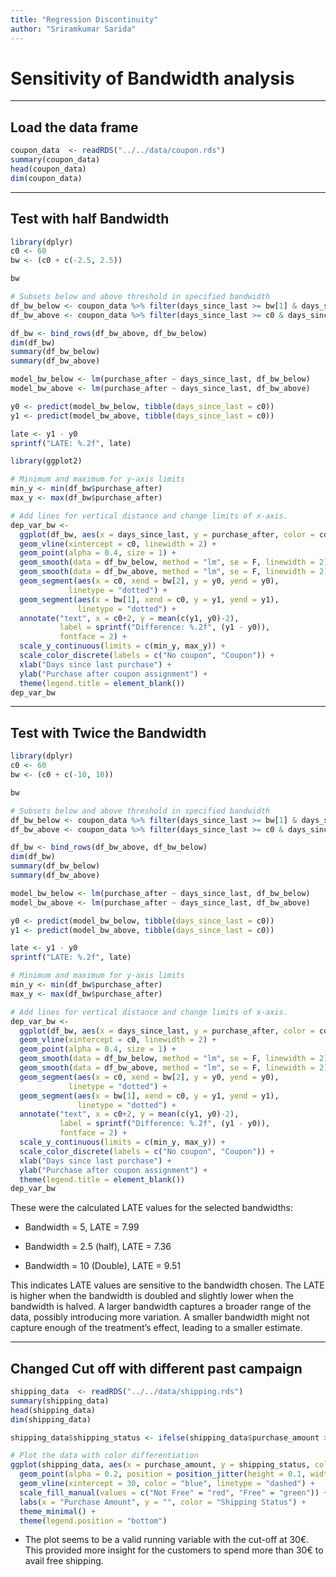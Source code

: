 ```yaml
---
title: "Regression Discontinuity"
author: "Sriramkumar Sarida"
---
```


# Sensitivity of Bandwidth analysis

------------------------------------------------------------------------

## Load the data frame

```r
coupon_data  <- readRDS("../../data/coupon.rds")
summary(coupon_data)
head(coupon_data)
dim(coupon_data)
```

------------------------------------------------------------------------

## Test with half Bandwidth

```r
library(dplyr)
c0 <- 60
bw <- (c0 + c(-2.5, 2.5))

bw

# Subsets below and above threshold in specified bandwidth
df_bw_below <- coupon_data %>% filter(days_since_last >= bw[1] & days_since_last < c0)
df_bw_above <- coupon_data %>% filter(days_since_last >= c0 & days_since_last <= bw[2])

df_bw <- bind_rows(df_bw_above, df_bw_below)
dim(df_bw)
summary(df_bw_below)
summary(df_bw_above)

```

```r
model_bw_below <- lm(purchase_after ~ days_since_last, df_bw_below)
model_bw_above <- lm(purchase_after ~ days_since_last, df_bw_above)

y0 <- predict(model_bw_below, tibble(days_since_last = c0))
y1 <- predict(model_bw_above, tibble(days_since_last = c0))

late <- y1 - y0
sprintf("LATE: %.2f", late)
```

```r
library(ggplot2)

# Minimum and maximum for y-axis limits
min_y <- min(df_bw$purchase_after)
max_y <- max(df_bw$purchase_after)

# Add lines for vertical distance and change limits of x-axis.
dep_var_bw <- 
  ggplot(df_bw, aes(x = days_since_last, y = purchase_after, color = coupon)) +
  geom_vline(xintercept = c0, linewidth = 2) +
  geom_point(alpha = 0.4, size = 1) +
  geom_smooth(data = df_bw_below, method = "lm", se = F, linewidth = 2) +
  geom_smooth(data = df_bw_above, method = "lm", se = F, linewidth = 2) +
  geom_segment(aes(x = c0, xend = bw[2], y = y0, yend = y0),
             linetype = "dotted") +
  geom_segment(aes(x = bw[1], xend = c0, y = y1, yend = y1),
               linetype = "dotted") +
  annotate("text", x = c0+2, y = mean(c(y1, y0)-2),
           label = sprintf("Difference: %.2f", (y1 - y0)),
           fontface = 2) +
  scale_y_continuous(limits = c(min_y, max_y)) + 
  scale_color_discrete(labels = c("No coupon", "Coupon")) +
  xlab("Days since last purchase") +
  ylab("Purchase after coupon assignment") +
  theme(legend.title = element_blank())
dep_var_bw
```

------------------------------------------------------------------------

## Test with Twice the Bandwidth

```r
library(dplyr)
c0 <- 60
bw <- (c0 + c(-10, 10))

bw

# Subsets below and above threshold in specified bandwidth
df_bw_below <- coupon_data %>% filter(days_since_last >= bw[1] & days_since_last < c0)
df_bw_above <- coupon_data %>% filter(days_since_last >= c0 & days_since_last <= bw[2])

df_bw <- bind_rows(df_bw_above, df_bw_below)
dim(df_bw)
summary(df_bw_below)
summary(df_bw_above)

```

```r
model_bw_below <- lm(purchase_after ~ days_since_last, df_bw_below)
model_bw_above <- lm(purchase_after ~ days_since_last, df_bw_above)

y0 <- predict(model_bw_below, tibble(days_since_last = c0))
y1 <- predict(model_bw_above, tibble(days_since_last = c0))

late <- y1 - y0
sprintf("LATE: %.2f", late)
```

```r
# Minimum and maximum for y-axis limits
min_y <- min(df_bw$purchase_after)
max_y <- max(df_bw$purchase_after)

# Add lines for vertical distance and change limits of x-axis.
dep_var_bw <- 
  ggplot(df_bw, aes(x = days_since_last, y = purchase_after, color = coupon)) +
  geom_vline(xintercept = c0, linewidth = 2) +
  geom_point(alpha = 0.4, size = 1) +
  geom_smooth(data = df_bw_below, method = "lm", se = F, linewidth = 2) +
  geom_smooth(data = df_bw_above, method = "lm", se = F, linewidth = 2) +
  geom_segment(aes(x = c0, xend = bw[2], y = y0, yend = y0),
             linetype = "dotted") +
  geom_segment(aes(x = bw[1], xend = c0, y = y1, yend = y1),
               linetype = "dotted") +
  annotate("text", x = c0+2, y = mean(c(y1, y0)-2),
           label = sprintf("Difference: %.2f", (y1 - y0)),
           fontface = 2) +
  scale_y_continuous(limits = c(min_y, max_y)) + 
  scale_color_discrete(labels = c("No coupon", "Coupon")) +
  xlab("Days since last purchase") +
  ylab("Purchase after coupon assignment") +
  theme(legend.title = element_blank())
dep_var_bw
```

These were the calculated LATE values for the selected bandwidths:

-   Bandwidth = 5, LATE = 7.99

-   Bandwidth = 2.5 (half), LATE = 7.36

-   Bandwidth = 10 (Double), LATE = 9.51

This indicates LATE values are sensitive to the bandwidth chosen. The LATE is higher when the bandwidth is doubled and slightly lower when the bandwidth is halved. A larger bandwidth captures a broader range of the data, possibly introducing more variation. A smaller bandwidth might not capture enough of the treatment's effect, leading to a smaller estimate.

------------------------------------------------------------------------

## Changed Cut off with different past campaign

```r
shipping_data  <- readRDS("../../data/shipping.rds")
summary(shipping_data)
head(shipping_data)
dim(shipping_data)
```

```r
shipping_data$shipping_status <- ifelse(shipping_data$purchase_amount > 30, "Free", "Not Free")

# Plot the data with color differentiation
ggplot(shipping_data, aes(x = purchase_amount, y = shipping_status, color = shipping_status)) +
  geom_point(alpha = 0.2, position = position_jitter(height = 0.1, width = 0)) +
  geom_vline(xintercept = 30, color = "blue", linetype = "dashed") +
  scale_fill_manual(values = c("Not Free" = "red", "Free" = "green")) +
  labs(x = "Purchase Amount", y = "", color = "Shipping Status") +
  theme_minimal() +
  theme(legend.position = "bottom")
```

-   The plot seems to be a valid running variable with the cut-off at 30€. This provided more insight for the customers to spend more than 30€ to avail free shipping.
